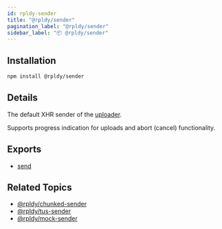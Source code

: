 ```yaml
---
id: rpldy-sender
title: "@rpldy/sender"
pagination_label: "@rpldy/sender"
sidebar_label: "📦 @rpldy/sender"
---
```


## Installation

```bash npm2yarn
npm install @rpldy/sender
```

## Details

The default XHR sender of the [uploader](../api/uploader).

Supports progress indication for uploads and abort (cancel) functionality.

## Exports

* [send](../api/senders/xhrSender)

## Related Topics

* [@rpldy/chunked-sender](rpldy-chunked-sender)
* [@rpldy/tus-sender](rpldy-tus-sender)
* [@rpldy/mock-sender](rpldy-mock-sender)
